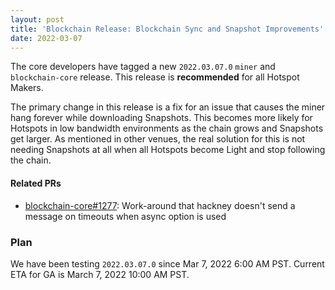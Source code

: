 ```yaml
---
layout: post
title: 'Blockchain Release: Blockchain Sync and Snapshot Improvements'
date: 2022-03-07
---
```


The core developers have tagged a new `2022.03.07.0` `miner` and `blockchain-core` release. This
release is **recommended** for all Hotspot Makers.

<!--truncate-->

The primary change in this release is a fix for an issue that causes the miner hang forever while
downloading Snapshots. This becomes more likely for Hotspots in low bandwidth environments as the
chain grows and Snapshots get larger. As mentioned in other venues, the real solution for this is
not needing Snapshots at all when all Hotspots become Light and stop following the chain.

#### Related PRs

- [blockchain-core#1277](https://github.com/helium/blockchain-core/pull/1277): Work-around that
  hackney doesn't send a message on timeouts when async option is used

### Plan

We have been testing `2022.03.07.0` since Mar 7, 2022 6:00 AM PST. Current ETA for GA is March 7,
2022 10:00 AM PST.
